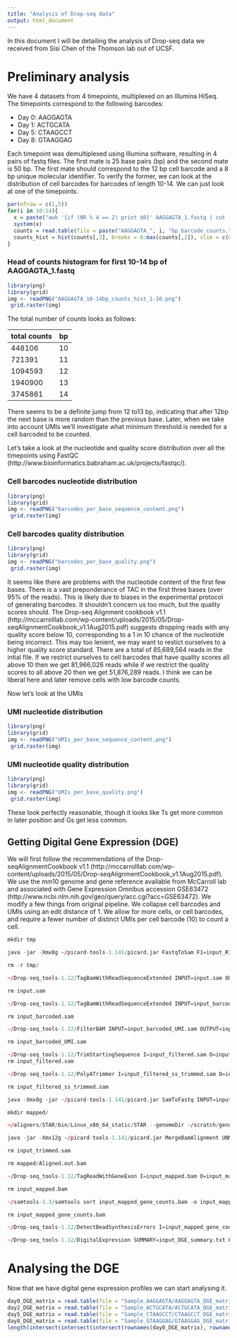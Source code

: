 ```yaml
---
title: "Analysis of Drop-seq data"
output: html_document
---
```


In this document I will be detailing the analysis of Drop-seq data we received from Sisi Chen of the Thomson lab out of UCSF.  

#  Preliminary analysis

We have 4 datasets from 4 timepoints, multiplexed on an Illumina HiSeq.  The timepoints correspond to the following barcodes:

* Day 0: AAGGAGTA
* Day 1: ACTGCATA
* Day 5: CTAAGCCT
* Day 8: GTAAGGAG

Each timepoint was demultiplexed using Illumina software, resulting in 4 pairs of fastq files.  The first mate is 25 base pairs (bp) and the second mate is 50 bp.  The first mate should correspond to the 12 bp cell barcode and a 8 bp unique molecular identifier.  To verify the former, we can look at the distribution of cell barcodes for barcodes of length 10-14.  We can just look at one of the timepoints.

```r
par(mfrow = c(1,5))
for(i in 10:14){
  x = paste("awk '{if (NR % 4 == 2) print $0}' AAGGAGTA_1.fastq | cut -c 1-", i, " | sort | uniq -c | awk -v OFS='\t' '{print $2, $1}' > AAGGAGTA_", i, "bp_barcode_counts.txt", sep = "")
  system(x)
  counts = read.table(file = paste("AAGGAGTA_", i, "bp_barcode_counts.txt", sep = ""))
  counts_hist = hist(counts[,2], breaks = 0:max(counts[,2]), xlim = c(0, 10))
}
```

### Head of counts histogram for first 10-14 bp of AAGGAGTA_1.fastq
```r
library(png)
library(grid)
img <- readPNG("AAGGAGTA_10-14bp_counts_hist_1-10.png")
 grid.raster(img)
```


The total number of counts looks as follows:

total counts | bp 
------------ | --
448106       | 10
721391       | 11
1094593      | 12
1940900      | 13
3745861      | 14

There seems to be a definite jump from 12 to13 bp, indicating that after 12bp the next base is more random than the previous base.  Later, when we take into account UMIs we'll investigate what minimum threshold is needed for a cell barcoded to be counted.

Let's take a look at the nucleotide and quality score distribution over all the timepoints using FastQC (http://www.bioinformatics.babraham.ac.uk/projects/fastqc/).

### Cell barcodes nucleotide distribution
```r
library(png)
library(grid)
img <- readPNG("barcodes_per_base_sequence_content.png")
 grid.raster(img)
```

### Cell barcodes quality distribution

```r
library(png)
library(grid)
img <- readPNG("barcodes_per_base_quality.png")
 grid.raster(img)
```

It seems like there are problems with the nucleotide content of the first few bases.  There is a vast preponderance of TAC in the first three bases (over $95 \%$ of the reads). This is likely due to biases in the experimental protocol of generating barcodes.  It shouldn't concern us too much, but the quality scores should.  The Drop-seq Alignment cookbook v1.1 (http://mccarrolllab.com/wp-content/uploads/2015/05/Drop-seqAlignmentCookbook_v1.1Aug2015.pdf) suggests dropping reads with any quality score below 10, corresponding to a 1 in 10 chance of the nucleotide being incorrect.  This may too lenient, we may want to restict ourselves to a higher quality score standard.  There are a total of 85,689,564 reads in the intial file.  If we restrict ourselves to cell barcodes that have quality scores all above 10 then we get 81,966,026 reads while if we restrict the quality scores to all above 20 then we get 51,876,289 reads. I think we can be liberal here and later remove cells with low barcode counts.  

Now let's look at the UMIs

### UMI nucleotide distribution
```r
library(png)
library(grid)
img <- readPNG("UMIs_per_base_sequence_content.png")
 grid.raster(img)
```

### UMI nucleotide quality distribution

```r
library(png)
library(grid)
img <- readPNG("UMIs_per_base_quality.png")
 grid.raster(img)
```

These look perfectly reasonable, though it looks like Ts get more common in later position and Gs get less common.

## Getting Digital Gene Expression (DGE)

We will first follow the recommendations of the Drop-seqAlignmentCookbook v1.1 (http://mccarrolllab.com/wp-content/uploads/2015/05/Drop-seqAlignmentCookbook_v1.1Aug2015.pdf).  We use the mm10 genome and gene reference available from McCarroll lab and associated with Gene Expression Omnibus accession GSE63472  (http://www.ncbi.nlm.nih.gov/geo/query/acc.cgi?acc=GSE63472).  We modify a few things from original pipeline.  We collapse cell barcodes and UMIs using an edit distance of 1.  We allow for more cells, or cell barcodes, and require a fewer number of distinct UMIs per cell barcode (10) to count a cell.


```r
mkdir tmp

java -jar -Xmx8g ~/picard-tools-1.141/picard.jar FastqToSam F1=input_R1.fastq F2=input_R2.fastq SORT_ORDER=queryname O=input.sam SM=input TMP_DIR=tmp

rm -r tmp/

~/Drop-seq_tools-1.12/TagBamWithReadSequenceExtended INPUT=input.sam OUTPUT=input_barcoded.sam BASE_RANGE=1-12 BARCODED_READ=1 TAG_NAME=XB SUMMARY=input_cell_barcode_summary.txt BASE_QUALITY=10 NUM_BASES_BELOW_QUALITY=1

rm input.sam

~/Drop-seq_tools-1.12/TagBamWithReadSequenceExtended INPUT=input_barcoded.sam OUTPUT=input_barcoded_UMI.sam BASE_RANGE=13-20 BARCODED_READ=1 BASE_QUALITY=10 DISCARD_READ=TRUE TAG_NAME=XU

rm input_barcoded.sam

~/Drop-seq_tools-1.12/FilterBAM INPUT=input_barcoded_UMI.sam OUTPUT=input_filtered.sam

rm input_barcoded_UMI.sam

~/Drop-seq_tools-1.12/TrimStartingSequence I=input_filtered.sam O=input_filtered_ss_trimmed.sam SEQUENCE=AAGCAGTGGTATCAACGCAGAGTGAATGGG MISMATCHES=0 NUM_BASES=6
rm input_filtered.sam

~/Drop-seq_tools-1.12/PolyATrimmer I=input_filtered_ss_trimmed.sam O=input_trimmed.sam MISMATCHES=0 NUM_BASES=6

rm input_filtered_ss_trimmed.sam

java -Xmx8g -jar ~/picard-tools-1.141/picard.jar SamToFastq INPUT=input_trimmed.sam FASTQ=input_trimmed.fastq

mkdir mapped/

~/aligners/STAR/bin/Linux_x86_64_static/STAR --genomeDir ~/scratch/genomes/mm10/DropSeq/ --readFilesIn input_trimmed.fastq --outFileNamePrefix mapped/ --outSAMtype BAM Unsorted --sjdbGTFfile ~/scratch/genomes/mm10/DropSeq/mm10.gtf

java -jar -Xmx12g ~/picard-tools-1.141/picard.jar MergeBamAlignment UNMAPPED=input_trimmed.sam ALIGNED=mapped/Aligned.out.bam REFERENCE_SEQUENCE=~/scratch/genomes/mm10/DropSeq/mm10.fasta INCLUDE_SECONDARY_ALIGNMENTS=false PAIRED_RUN=false SORT_ORDER=queryname ALIGNED_READS_ONLY=true OUTPUT=input_mapped.bam

rm input_trimmed.sam

rm mapped/Aligned.out.bam

~/Drop-seq_tools-1.12/TagReadWithGeneExon I=input_mapped.bam O=input_mapped_gene_counts.bam TAG=GE ANNOTATIONS_FILE=~/scratch/genomes/mm10/DropSeq/mm10.gtf USE_STRAND_INFO=false ALLOW_MULTI_GENE_READS=false

rm input_mapped.bam

~/samtools-1.3/samtools sort input_mapped_gene_counts.bam -o input_mapped_gene_counts.sort.bam

rm input_mapped_gene_counts.bam

~/Drop-seq_tools-1.12/DetectBeadSynthesisErrors I=input_mapped_gene_counts.sort.bam O=input_mapped_clean_gene_counts.sort.bam SUMMARY=input_bead_clean_summary.txt CELL_BARCODE_TAG=XB MOLECULAR_BARCODE_TAG=XU GENE_EXON_TAG=GE MIN_UMIS_PER_CELL=10 NUM_BARCODES=10000 OUTPUT_STATS=input_bead_clean_out.txt

~/Drop-seq_tools-1.12/DigitalExpression SUMMARY=input_DGE_summary.txt O=input_DGE_matrix.txt I=input_mapped_clean_gene_counts.sort.bam CELL_BARCODE_TAG=XB MOLECULAR_BARCODE_TAG=XU GENE_EXON_TAG=GE EDIT_DISTANCE=1 NUM_CORE_BARCODES=10000
```

# Analysing the DGE

Now that we have digital gene expression profiles we can start analysing it.

```r
day0_DGE_matrix = read.table(file = "Sample_AAGGAGTA/AAGGAGTA_DGE_matrix.txt", header = TRUE, row.names = 1)
day2_DGE_matrix = read.table(file = "Sample_ACTGCATA/ACTGCATA_DGE_matrix.txt", header = TRUE, row.names = 1)
day5_DGE_matrix = read.table(file = "Sample_CTAAGCCT/CTAAGCCT_DGE_matrix.txt", header = TRUE, row.names = 1)
day8_DGE_matrix = read.table(file = "Sample_GTAAGGAG/GTAAGGAG_DGE_matrix.txt", header = TRUE, row.names = 1)
length(intersect(intersect(intersect(rownames(day0_DGE_matrix), rownames(day2_DGE_matrix)), rownames(day5_DGE_matrix)), rownames(day8_DGE_matrix)))
```

